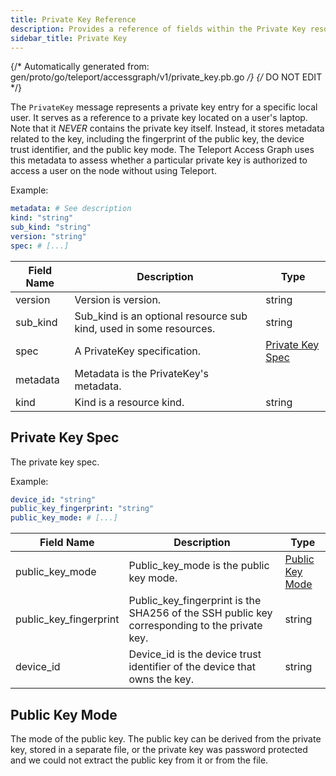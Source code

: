 ```yaml
---
title: Private Key Reference
description: Provides a reference of fields within the Private Key resource, which you can manage with tctl.
sidebar_title: Private Key
---
```

{/* Automatically generated from: gen/proto/go/teleport/accessgraph/v1/private_key.pb.go */}
{/* DO NOT EDIT */}

The `PrivateKey` message represents a private key entry for a specific local user. It serves as a reference to a private key located on a user's laptop. Note that it *NEVER* contains the private key itself. Instead, it stores metadata related to the key, including the fingerprint of the public key, the device trust identifier, and the public key mode. The Teleport Access Graph uses this metadata to assess whether a particular private key is authorized to access a user on the node without using Teleport.

Example:

```yaml
metadata: # See description
kind: "string"
sub_kind: "string"
version: "string"
spec: # [...]
```
|Field Name|Description|Type|
|---|---|---|
|version|Version is version.|string|
|sub_kind|Sub_kind is an optional resource sub kind, used in some resources.|string|
|spec|A PrivateKey specification.|[Private Key Spec](#private-key-spec)|
|metadata|Metadata is the PrivateKey's metadata.||
|kind|Kind is a resource kind.|string|

## Private Key Spec

The private key spec.


Example:

```yaml
device_id: "string"
public_key_fingerprint: "string"
public_key_mode: # [...]
```

|Field Name|Description|Type|
|---|---|---|
|public_key_mode|Public_key_mode is the public key mode.|[Public Key Mode](#public-key-mode)|
|public_key_fingerprint|Public_key_fingerprint is the SHA256 of the SSH public key corresponding to the private key.|string|
|device_id|Device_id is the device trust identifier of the device that owns the key.|string|

## Public Key Mode

The mode of the public key. The public key can be derived from the private key, stored in a separate file, or the private key was password protected and we could not extract the public key from it or from the file.


